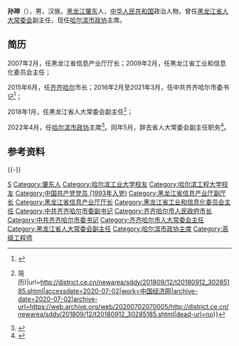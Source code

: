 '''孙珅'''（{{bd|1963年|4月||catIdx=Sun孙}}），男，汉族，[[黑龙江|黑龙江]][[肇东|肇东]]人，[[中华人民共和国|中华人民共和国]]政治人物，曾任[[黑龙江省人大常委会|黑龙江省人大常委会]]副主任，现任[[哈尔滨市政协|哈尔滨市政协]]主席。

== 简历 ==
2007年2月，任黑龙江省信息产业厅厅长；2009年2月，任黑龙江省工业和信息化委员会主任；

2015年6月，任[[齐齐哈尔|齐齐哈尔]]市长；2016年2月至2021年3月，任中共齐齐哈尔市委书记<ref>{{Cite web|title=李玉刚任齐齐哈尔市委书记 孙珅不再担任(简历)_中国经济网——国家经济门户|url=http://district.ce.cn/newarea/sddy/202103/29/t20210329_36420197_1.shtml|accessdate=2021-03-29|work=district.ce.cn|archive-date=2022-06-02|archive-url=https://web.archive.org/web/20220602114521/http://district.ce.cn/newarea/sddy/202103/29/t20210329_36420197_1.shtml}}</ref>；

2018年1月，任黑龙江省人大常委会副主任<ref>{{Cite web|title=孙珅辞去齐齐哈尔市人大常委会主任职务(图{{!}}简历)|url=http://district.ce.cn/newarea/sddy/201809/12/t20180912_30285185.shtml|accessdate=2020-07-02|work=中国经济网|archive-date=2020-07-02|archive-url=https://web.archive.org/web/20200702070005/http://district.ce.cn/newarea/sddy/201809/12/t20180912_30285185.shtml|dead-url=no}}</ref>；

2022年4月，任[[哈尔滨市政协|哈尔滨市政协]]主席<ref>{{Cite web|title=哈尔滨新一届政协主席、副主席、秘书长名单 孙珅当选主席|url=http://district.ce.cn/newarea/sddy/202204/15/t20220415_37498253.shtml|accessdate=2022-04-27|work=中国经济网|archive-date=2022-04-16|archive-url=https://web.archive.org/web/20220416141729/http://district.ce.cn/newarea/sddy/202204/15/t20220415_37498253.shtml}}</ref>。同年5月，辞去省人大常委会副主任职务<ref>{{Cite web|title=孙珅辞去黑龙江省人大常委会副主任职务|url=http://district.ce.cn/newarea/sddy/202205/14/t20220514_37581407.shtml|accessdate=2022-05-26|work=中国经济网|archive-date=2022-05-14|archive-url=https://web.archive.org/web/20220514072959/http://district.ce.cn/newarea/sddy/202205/14/t20220514_37581407.shtml}}</ref>。

== 参考资料 ==
{{reflist}}

{{-}}
{{start box}}
{{s-par|prc-lcppcc}}
{{s-before|[[秦恩亭|秦恩亭]]}}
{{s-title|[[中国人民政治协商会议哈尔滨市委员会|中国人民政治协商会议哈尔滨市委员会]]主任|2022年4月－}}
{{s-inc}}
{{s-ppo|cpc}}
{{s-before|[[韩冬炎|韩冬炎]]}}
{{s-title|[[中国共产党齐齐哈尔市委员会|中国共产党齐齐哈尔市委员会]]书记|2016年2月－2021年3月}}
{{s-after|[[李玉刚_(1965年)|李玉刚]]}}
{{s-gov|prc}}
{{s-before|[[孙喆|孙喆]]}}
{{s-title|[[齐齐哈尔市人民政府|齐齐哈尔市人民政府]]市长|2015年5月－2016年2月}}
{{s-after|[[李玉刚_(1965年)|李玉刚]]}}
{{s-new}}
{{s-title|[[黑龙江省工业和信息化委员会|黑龙江省工业和信息化委员会]]主任|2009年2月－2015年5月}}
{{s-after|[[聂云凌|聂云凌]]}}
{{s-before|[[王强_(1945年)|王强]]}}
{{s-title|[[黑龙江省信息产业厅|黑龙江省信息产业厅]]厅长|2007年2月－2009年2月}}
{{s-none|机构撤销}}
{{end box}}
{{齐齐哈尔市市长}}

{{Authority control}}
{{DEFAULTSORT:Sun孙}}
[[Category:孙姓|S]]
[[Category:肇东人|Category:肇东人]]
[[Category:哈尔滨工业大学校友|Category:哈尔滨工业大学校友]]
[[Category:哈尔滨工程大学校友|Category:哈尔滨工程大学校友]]
[[Category:中国共产党党员_(1993年入党)|Category:中国共产党党员 (1993年入党)]]
[[Category:黑龙江省信息产业厅副厅长|Category:黑龙江省信息产业厅副厅长]]
[[Category:黑龙江省信息产业厅厅长|Category:黑龙江省信息产业厅厅长]]
[[Category:黑龙江省工业和信息化委员会主任|Category:黑龙江省工业和信息化委员会主任]]
[[Category:中共齐齐哈尔市委副书记|Category:中共齐齐哈尔市委副书记]]
[[Category:齐齐哈尔市人民政府市长|Category:齐齐哈尔市人民政府市长]]
[[Category:中共齐齐哈尔市委书记|Category:中共齐齐哈尔市委书记]]
[[Category:齐齐哈尔市人大常委会主任|Category:齐齐哈尔市人大常委会主任]]
[[Category:黑龙江省人大常委会副主任|Category:黑龙江省人大常委会副主任]]
[[Category:哈尔滨市政协主席|Category:哈尔滨市政协主席]]
[[Category:高级工程师|Category:高级工程师]]